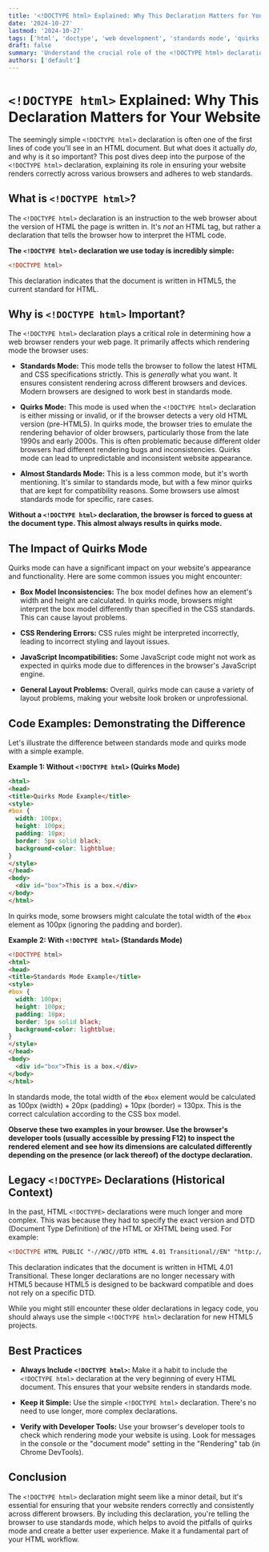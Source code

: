 ```yaml
---
title: '<!DOCTYPE html> Explained: Why This Declaration Matters for Your Website'
date: '2024-10-27'
lastmod: '2024-10-27'
tags: ['html', 'doctype', 'web development', 'standards mode', 'quirks mode', 'browser rendering']
draft: false
summary: 'Understand the crucial role of the <!DOCTYPE html> declaration in ensuring your website renders correctly across different browsers. Learn about standards mode, quirks mode, and how this declaration impacts your websites compatibility and user experience.'
authors: ['default']
---
```


# `<!DOCTYPE html>` Explained: Why This Declaration Matters for Your Website

The seemingly simple `<!DOCTYPE html>` declaration is often one of the first lines of code you'll see in an HTML document. But what does it actually *do*, and why is it so important?  This post dives deep into the purpose of the `<!DOCTYPE html>` declaration, explaining its role in ensuring your website renders correctly across various browsers and adheres to web standards.

## What is `<!DOCTYPE html>`?

The `<!DOCTYPE html>` declaration is an instruction to the web browser about the version of HTML the page is written in. It's *not* an HTML tag, but rather a declaration that tells the browser how to interpret the HTML code.

**The `<!DOCTYPE html>` declaration we use today is incredibly simple:**

```html
<!DOCTYPE html>
```

This declaration indicates that the document is written in HTML5, the current standard for HTML.

## Why is `<!DOCTYPE html>` Important?

The `<!DOCTYPE html>` declaration plays a critical role in determining how a web browser renders your web page.  It primarily affects which rendering mode the browser uses:

*   **Standards Mode:**  This mode tells the browser to follow the latest HTML and CSS specifications strictly.  This is *generally* what you want.  It ensures consistent rendering across different browsers and devices.  Modern browsers are designed to work best in standards mode.

*   **Quirks Mode:**  This mode is used when the `<!DOCTYPE html>` declaration is either missing or invalid, or if the browser detects a very old HTML version (pre-HTML5). In quirks mode, the browser tries to emulate the rendering behavior of older browsers, particularly those from the late 1990s and early 2000s.  This is often problematic because different older browsers had different rendering bugs and inconsistencies.  Quirks mode can lead to unpredictable and inconsistent website appearance.

*   **Almost Standards Mode:**  This is a less common mode, but it's worth mentioning. It's similar to standards mode, but with a few minor quirks that are kept for compatibility reasons. Some browsers use almost standards mode for specific, rare cases.

**Without a `<!DOCTYPE html>` declaration, the browser is forced to guess at the document type.  This almost always results in quirks mode.**

## The Impact of Quirks Mode

Quirks mode can have a significant impact on your website's appearance and functionality. Here are some common issues you might encounter:

*   **Box Model Inconsistencies:** The box model defines how an element's width and height are calculated. In quirks mode, browsers might interpret the box model differently than specified in the CSS standards.  This can cause layout problems.

*   **CSS Rendering Errors:** CSS rules might be interpreted incorrectly, leading to incorrect styling and layout issues.

*   **JavaScript Incompatibilities:** Some JavaScript code might not work as expected in quirks mode due to differences in the browser's JavaScript engine.

*   **General Layout Problems:** Overall, quirks mode can cause a variety of layout problems, making your website look broken or unprofessional.

## Code Examples: Demonstrating the Difference

Let's illustrate the difference between standards mode and quirks mode with a simple example.

**Example 1: Without `<!DOCTYPE html>` (Quirks Mode)**

```html
<html>
<head>
<title>Quirks Mode Example</title>
<style>
#box {
  width: 100px;
  height: 100px;
  padding: 10px;
  border: 5px solid black;
  background-color: lightblue;
}
</style>
</head>
<body>
  <div id="box">This is a box.</div>
</body>
</html>
```

In quirks mode, some browsers might calculate the total width of the `#box` element as 100px (ignoring the padding and border).

**Example 2: With `<!DOCTYPE html>` (Standards Mode)**

```html
<!DOCTYPE html>
<html>
<head>
<title>Standards Mode Example</title>
<style>
#box {
  width: 100px;
  height: 100px;
  padding: 10px;
  border: 5px solid black;
  background-color: lightblue;
}
</style>
</head>
<body>
  <div id="box">This is a box.</div>
</body>
</html>
```

In standards mode, the total width of the `#box` element would be calculated as 100px (width) + 20px (padding) + 10px (border) = 130px.  This is the correct calculation according to the CSS box model.

**Observe these two examples in your browser.  Use the browser's developer tools (usually accessible by pressing F12) to inspect the rendered element and see how its dimensions are calculated differently depending on the presence (or lack thereof) of the doctype declaration.**

## Legacy `<!DOCTYPE>` Declarations (Historical Context)

In the past, HTML `<!DOCTYPE>` declarations were much longer and more complex. This was because they had to specify the exact version and DTD (Document Type Definition) of the HTML or XHTML being used. For example:

```html
<!DOCTYPE HTML PUBLIC "-//W3C//DTD HTML 4.01 Transitional//EN" "http://www.w3.org/TR/html4/loose.dtd">
```

This declaration indicates that the document is written in HTML 4.01 Transitional.  These longer declarations are no longer necessary with HTML5 because HTML5 is designed to be backward compatible and does not rely on a specific DTD.

While you might still encounter these older declarations in legacy code, you should always use the simple `<!DOCTYPE html>` declaration for new HTML5 projects.

## Best Practices

*   **Always Include `<!DOCTYPE html>`:** Make it a habit to include the `<!DOCTYPE html>` declaration at the very beginning of every HTML document. This ensures that your website renders in standards mode.

*   **Keep it Simple:** Use the simple `<!DOCTYPE html>` declaration. There's no need to use longer, more complex declarations.

*   **Verify with Developer Tools:** Use your browser's developer tools to check which rendering mode your website is using.  Look for messages in the console or the "document mode" setting in the "Rendering" tab (in Chrome DevTools).

## Conclusion

The `<!DOCTYPE html>` declaration might seem like a minor detail, but it's essential for ensuring that your website renders correctly and consistently across different browsers. By including this declaration, you're telling the browser to use standards mode, which helps to avoid the pitfalls of quirks mode and create a better user experience.  Make it a fundamental part of your HTML workflow.